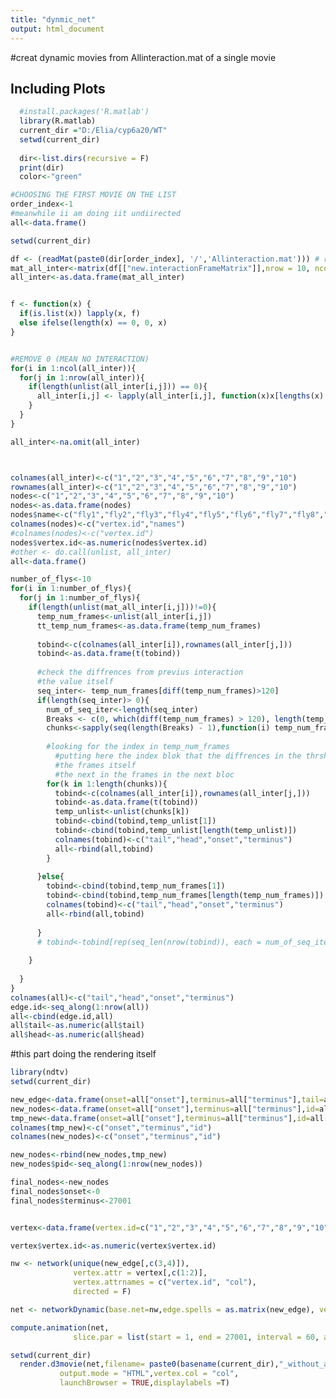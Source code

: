 ```yaml
---
title: "dynmic_net"
output: html_document
---
```



#creat dynamic movies from Allinteraction.mat of a single movie

## Including Plots
```r
  #install.packages('R.matlab')
  library(R.matlab)
  current_dir ="D:/Elia/cyp6a20/WT"
  setwd(current_dir)
  
  dir<-list.dirs(recursive = F)
  print(dir)
  color<-"green"
```



```r
#CHOOSING THE FIRST MOVIE ON THE LIST
order_index<-1
#meanwhile ii am doing iit undiirected 
all<-data.frame()

setwd(current_dir)

df <- (readMat(paste0(dir[order_index], '/','Allinteraction.mat'))) # read each MAT file
mat_all_inter<-matrix(df[["new.interactionFrameMatrix"]],nrow = 10, ncol = 10)
all_inter<-as.data.frame(mat_all_inter)


f <- function(x) {
  if(is.list(x)) lapply(x, f)
  else ifelse(length(x) == 0, 0, x)
}


#REMOVE 0 (MEAN NO INTERACTION)
for(i in 1:ncol(all_inter)){
  for(j in 1:nrow(all_inter)){
    if(length(unlist(all_inter[i,j])) == 0){
      all_inter[i,j] <- lapply(all_inter[i,j], function(x)x[lengths(x) == 0] <- 0)
    }
  }
}

all_inter<-na.omit(all_inter)



colnames(all_inter)<-c("1","2","3","4","5","6","7","8","9","10")
rownames(all_inter)<-c("1","2","3","4","5","6","7","8","9","10")
nodes<-c("1","2","3","4","5","6","7","8","9","10")
nodes<-as.data.frame(nodes)
nodes$name<-c("fly1","fly2","fly3","fly4","fly5","fly6","fly7","fly8","fly9","fly10")
colnames(nodes)<-c("vertex.id","names")
#colnames(nodes)<-c("vertex.id")
nodes$vertex.id<-as.numeric(nodes$vertex.id)
#other <- do.call(unlist, all_inter)
all<-data.frame()

number_of_flys<-10
for(i in 1:number_of_flys){
  for(j in 1:number_of_flys){
    if(length(unlist(mat_all_inter[i,j]))!=0){
      temp_num_frames<-unlist(all_inter[i,j])
      tt_temp_num_frames<-as.data.frame(temp_num_frames)
      
      tobind<-c(colnames(all_inter[i]),rownames(all_inter[j,]))
      tobind<-as.data.frame(t(tobind))
      
      #check the diffrences from previus interaction
      #the value itself
      seq_inter<- temp_num_frames[diff(temp_num_frames)>120]
      if(length(seq_inter)> 0){
        num_of_seq_iter<-length(seq_inter)
        Breaks <- c(0, which(diff(temp_num_frames) > 120), length(temp_num_frames))
        chunks<-sapply(seq(length(Breaks) - 1),function(i) temp_num_frames[(Breaks[i] +1):Breaks[i+1]])
          
        #looking for the index in temp_num_frames
          #putting here the index blok that the diffrences in the thrshold is above 120
          #the frames itself
          #the next in the frames in the next bloc
        for(k in 1:length(chunks)){
          tobind<-c(colnames(all_inter[i]),rownames(all_inter[j,]))
          tobind<-as.data.frame(t(tobind))
          temp_unlist<-unlist(chunks[k])
          tobind<-cbind(tobind,temp_unlist[1])
          tobind<-cbind(tobind,temp_unlist[length(temp_unlist)])
          colnames(tobind)<-c("tail","head","onset","terminus")
          all<-rbind(all,tobind)
        }
        
      }else{
        tobind<-cbind(tobind,temp_num_frames[1])
        tobind<-cbind(tobind,temp_num_frames[length(temp_num_frames)])
        colnames(tobind)<-c("tail","head","onset","terminus")
        all<-rbind(all,tobind)
        
      }
      # tobind<-tobind[rep(seq_len(nrow(tobind)), each = num_of_seq_iter), ])
      
    }
    
  }
}
colnames(all)<-c("tail","head","onset","terminus")
edge.id<-seq_along(1:nrow(all))
all<-cbind(edge.id,all)
all$tail<-as.numeric(all$tail)
all$head<-as.numeric(all$head)

```

#this part doing the rendering itself


```r
library(ndtv)
setwd(current_dir)

new_edge<-data.frame(onset=all["onset"],terminus=all["terminus"],tail=all["tail"],head=all["head"])
new_nodes<-data.frame(onset=all["onset"],terminus=all["terminus"],id=all["tail"])
tmp_new<-data.frame(onset=all["onset"],terminus=all["terminus"],id=all["head"])
colnames(tmp_new)<-c("onset","terminus","id")
colnames(new_nodes)<-c("onset","terminus","id")

new_nodes<-rbind(new_nodes,tmp_new)
new_nodes$pid<-seq_along(1:nrow(new_nodes))

final_nodes<-new_nodes
final_nodes$onset<-0
final_nodes$terminus<-27001


vertex<-data.frame(vertex.id=c("1","2","3","4","5","6","7","8","9","10"),col=c(color))

vertex$vertex.id<-as.numeric(vertex$vertex.id)

nw <- network(unique(new_edge[,c(3,4)]),
              vertex.attr = vertex[,c(1:2)],
              vertex.attrnames = c("vertex.id", "col"),
              directed = F)

net <- networkDynamic(base.net=nw,edge.spells = as.matrix(new_edge), vertex.spells = as.matrix(final_nodes))

compute.animation(net,
              slice.par = list(start = 1, end = 27001, interval = 60, aggregate.dur = 60, rule = "latest"))

setwd(current_dir)
  render.d3movie(net,filename= paste0(basename(current_dir),"_without_angelsub",".html"),
           output.mode = "HTML",vertex.col = "col",
           launchBrowser = TRUE,displaylabels =T)
```
